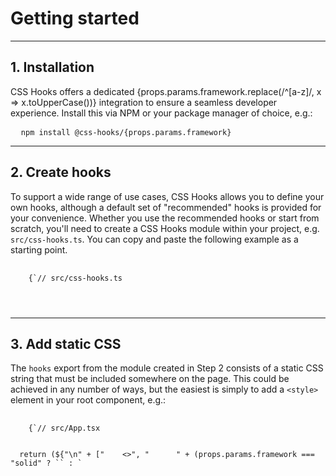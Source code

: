 
# Getting started

---

## 1. Installation

CSS Hooks offers a dedicated {props.params.framework.replace(/^[a-z]/, x =>
x.toUpperCase())} integration to ensure a seamless developer experience. Install
this via NPM or your package manager of choice, e.g.:

<Pre>
  <Code>npm install @css-hooks/{props.params.framework}</Code>
</Pre>

---

## 2. Create hooks

To support a wide range of use cases, CSS Hooks allows you to define your own
hooks, although a default set of "recommended" hooks is provided for your
convenience. Whether you use the recommended hooks or start from scratch, you'll
need to create a CSS Hooks module within your project, e.g. `src/css-hooks.ts`.
You can copy and paste the following example as a starting point.

<Pre>
  <Code className="language-typescript">
    {`// src/css-hooks.ts

    
  </Code>
</Pre>

---

## 3. Add static CSS

The `hooks` export from the module created in Step 2 consists of a static CSS
string that must be included somewhere on the page. This could be achieved in
any number of ways, but the easiest is simply to add a `<style>` element in your
root component, e.g.:

<Pre>
  <Code className="language-tsx">
    {`// src/App.tsx


  return (${"\n" + ["    <>", "      " + (props.params.framework === "solid" ? `<style>{hooks}</style>` : `<style dangerouslySetInnerHTML={{ __html: hooks }} />`), "      <h1>Hello world</h1>", "    </>", "  );", "}"].map(x => x + "\n").join("")}`}

  </Code>
</Pre>

---

## 4. Use hooks

Now you're ready to use the hooks. Simply import the `css` function and use it
in any `style` prop where you need it, e.g.:

```tsx
// src/Button.tsx

import hooks from "./css-hooks";

export default function Button(props: ButtonProps) {
  return (
    <button
      {...props}
      style={css({
        color: "black",
        hover: { color: "blue" },
      })}
    />
  );
}
```
